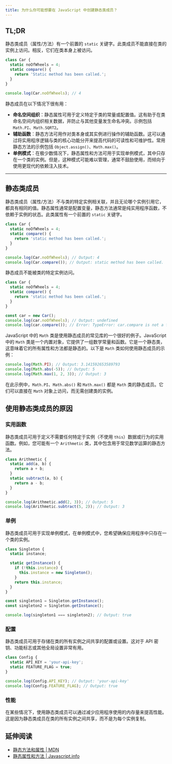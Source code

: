 ```yaml
---
title: 为什么你可能想要在 JavaScript 中创建静态类成员？
---
```


## TL;DR

静态类成员（属性/方法）有一个前置的 `static` 关键字。此类成员不能直接在类的实例上访问。相反，它们在类本身上被访问。

```js live
class Car {
  static noOfWheels = 4;
  static compare() {
    return 'Static method has been called.';
  }
}

console.log(Car.noOfWheels); // 4
```

静态成员在以下情况下很有用：

* **命名空间组织**：静态属性可用于定义特定于类的常量或配置值。这有助于在类命名空间内组织相关数据，并防止与其他变量发生命名冲突。示例包括 `Math.PI`、`Math.SQRT2`。
* **辅助函数**：静态方法可用作对类本身或其实例进行操作的辅助函数。这可以通过将实用程序逻辑与类的核心功能分开来提高代码的可读性和可维护性。常用静态方法的示例包括 `Object.assign()`、`Math.max()`。
* **单例模式**：在极少数情况下，静态属性和方法可用于实现单例模式，其中只存在一个类的实例。但是，这种模式可能难以管理，通常不鼓励使用，而倾向于使用更现代的依赖注入技术。

***

## 静态类成员

静态类成员（属性/方法）不与类的特定实例相关联，并且无论哪个实例引用它，都具有相同的值。静态属性通常是配置变量，静态方法通常是纯实用程序函数，不依赖于实例的状态。此类属性有一个前置的 `static` 关键字。

```js live
class Car {
  static noOfWheels = 4;
  static compare() {
    return 'static method has been called.';
  }
}

console.log(Car.noOfWheels); // Output: 4
console.log(Car.compare()); // Output: static method has been called.
```

静态成员不能被类的特定实例访问。

```js live
class Car {
  static noOfWheels = 4;
  static compare() {
    return 'static method has been called.';
  }
}

const car = new Car();
console.log(car.noOfWheels); // Output: undefined
console.log(car.compare()); // Error: TypeError: car.compare is not a function
```

JavaScript 中的 `Math` 类是使用静态成员的常见库的一个很好的例子。JavaScript 中的 `Math` 类是一个内置对象，它提供了一组数学常量和函数。它是一个静态类，这意味着它的所有属性和方法都是静态的。以下是 `Math` 类如何使用静态成员的示例：

```js live
console.log(Math.PI); // Output: 3.141592653589793
console.log(Math.abs(-5)); // Output: 5
console.log(Math.max(1, 2, 3)); // Output: 3
```

在此示例中，`Math.PI`、`Math.abs()` 和 `Math.max()` 都是 `Math` 类的静态成员。它们可以直接在 `Math` 对象上访问，而无需创建类的实例。

## 使用静态类成员的原因

### 实用函数

静态类成员可用于定义不需要任何特定于实例（不使用 `this`）数据或行为的实用函数。例如，您可能有一个 `Arithmetic` 类，其中包含用于常见数学运算的静态方法。

```js live
class Arithmetic {
  static add(a, b) {
    return a + b;
  }
  static subtract(a, b) {
    return a - b;
  }
}

console.log(Arithmetic.add(2, 3)); // Output: 5
console.log(Arithmetic.subtract(5, 2)); // Output: 3
```

### 单例

静态类成员可用于实现单例模式，在单例模式中，您希望确保应用程序中只存在一个类的实例。

```js live
class Singleton {
  static instance;

  static getInstance() {
    if (!this.instance) {
      this.instance = new Singleton();
    }
    return this.instance;
  }
}

const singleton1 = Singleton.getInstance();
const singleton2 = Singleton.getInstance();

console.log(singleton1 === singleton2); // Output: true
```

### 配置

静态类成员可用于存储在类的所有实例之间共享的配置或设置。这对于 API 密钥、功能标志或其他全局设置非常有用。

```js live
class Config {
  static API_KEY = 'your-api-key';
  static FEATURE_FLAG = true;
}

console.log(Config.API_KEY); // Output: 'your-api-key'
console.log(Config.FEATURE_FLAG); // Output: true
```

### 性能

在某些情况下，使用静态类成员可以通过减少应用程序使用的内存量来提高性能。这是因为静态类成员在类的所有实例之间共享，而不是为每个实例复制。

## 延伸阅读

* [静态方法和属性 | MDN](https://developer.mozilla.org/en-US/docs/Web/JavaScript/Reference/Classes/static)
* [静态属性和方法 | Javascript.info](https://javascript.info/static-properties-methods)
